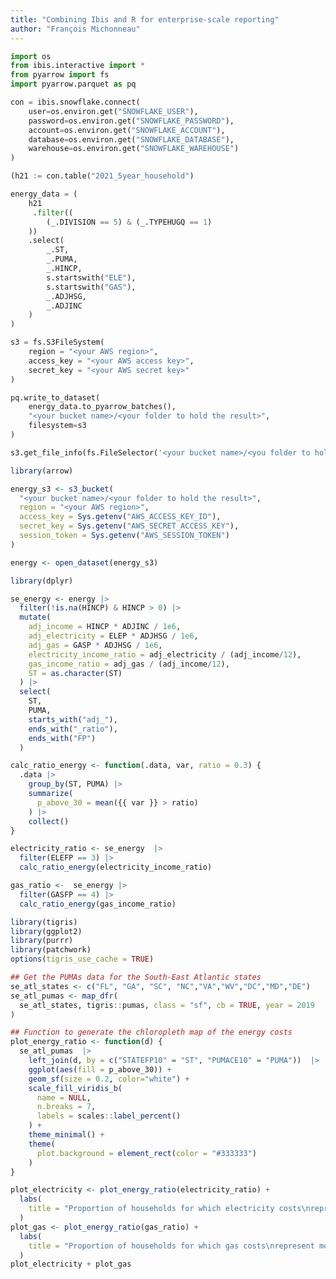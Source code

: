 ```yaml
---
title: "Combining Ibis and R for enterprise-scale reporting"
author: "François Michonneau"
---
```



```python
import os
from ibis.interactive import *
from pyarrow import fs
import pyarrow.parquet as pq

con = ibis.snowflake.connect(
    user=os.environ.get("SNOWFLAKE_USER"),
    password=os.environ.get("SNOWFLAKE_PASSWORD"),
    account=os.environ.get("SNOWFLAKE_ACCOUNT"),
    database=os.environ.get("SNOWFLAKE_DATABASE"),
    warehouse=os.environ.get("SNOWFLAKE_WAREHOUSE")
)

(h21 := con.table("2021_5year_household")
```

```python
energy_data = (
    h21
	 .filter((
        (_.DIVISION == 5) & (_.TYPEHUGQ == 1)
    ))
    .select(
        _.ST,
        _.PUMA,
        _.HINCP,
        s.startswith("ELE"),
        s.startswith("GAS"),
        _.ADJHSG,
        _.ADJINC
    )
)
```

```python
s3 = fs.S3FileSystem(
    region = "<your AWS region>",
    access_key = "<your AWS access key>",
    secret_key = "<your AWS secret key>"
)

pq.write_to_dataset(
    energy_data.to_pyarrow_batches(),
    "<your bucket name>/<your folder to hold the result>",
    filesystem=s3
)

s3.get_file_info(fs.FileSelector('<your bucket name>/<you folder to hold the result>'))
```


```r
library(arrow)

energy_s3 <- s3_bucket(
  "<your bucket name>/<your folder to hold the result>",
  region = "<your AWS region>",
  access_key = Sys.getenv("AWS_ACCESS_KEY_ID"),
  secret_key = Sys.getenv("AWS_SECRET_ACCESS_KEY"),
  session_token = Sys.getenv("AWS_SESSION_TOKEN")
)

energy <- open_dataset(energy_s3)
```

```r
library(dplyr)

se_energy <- energy |>
  filter(!is.na(HINCP) & HINCP > 0) |> 
  mutate(
    adj_income = HINCP * ADJINC / 1e6,
    adj_electricity = ELEP * ADJHSG / 1e6,
    adj_gas = GASP * ADJHSG / 1e6,
    electricity_income_ratio = adj_electricity / (adj_income/12),
    gas_income_ratio = adj_gas / (adj_income/12),
    ST = as.character(ST)
  ) |>
  select(
    ST,
    PUMA,
    starts_with("adj_"),
    ends_with("_ratio"),
    ends_with("FP")
  )
```

```r
calc_ratio_energy <- function(.data, var, ratio = 0.3) {
  .data |>
    group_by(ST, PUMA) |>
    summarize(
      p_above_30 = mean({{ var }} > ratio)
    ) |>
    collect()
}

electricity_ratio <- se_energy  |>
  filter(ELEFP == 3) |> 
  calc_ratio_energy(electricity_income_ratio)

gas_ratio <-  se_energy |>
  filter(GASFP == 4) |>
  calc_ratio_energy(gas_income_ratio)
```


```r
library(tigris)
library(ggplot2)
library(purrr)
library(patchwork)
options(tigris_use_cache = TRUE)

## Get the PUMAs data for the South-East Atlantic states
se_atl_states <- c("FL", "GA", "SC", "NC","VA","WV","DC","MD","DE")
se_atl_pumas <- map_dfr(
  se_atl_states, tigris::pumas, class = "sf", cb = TRUE, year = 2019
)

## Function to generate the chloropleth map of the energy costs 
plot_energy_ratio <- function(d) {
  se_atl_pumas  |>
    left_join(d, by = c("STATEFP10" = "ST", "PUMACE10" = "PUMA"))  |>
    ggplot(aes(fill = p_above_30)) +
    geom_sf(size = 0.2, color="white") +
    scale_fill_viridis_b(
      name = NULL,
      n.breaks = 7,
      labels = scales::label_percent()
    ) +
    theme_minimal() +
    theme(
      plot.background = element_rect(color = "#333333")
    )
}

plot_electricity <- plot_energy_ratio(electricity_ratio) +
  labs(
    title = "Proportion of households for which electricity costs\nrepresent more than 30% of their income"
  )
plot_gas <- plot_energy_ratio(gas_ratio) +
  labs(
    title = "Proportion of households for which gas costs\nrepresent more than 30% of their income"
  )
plot_electricity + plot_gas
```
